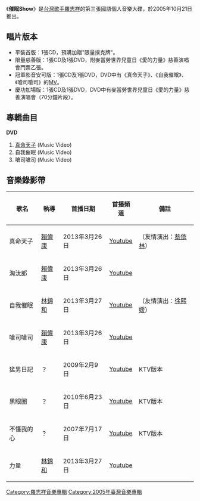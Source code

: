 {{Multiple issues|
{{Notability Unreferenced|time=2020-10-22T22:08:14+00:00}}
{{Unreferenced|time=2020-10-22T22:08:14+00:00}}
}}
{{Album infobox | 
|  Name        = 催眠Show
|  Type        = studio
|  Artist      = [[羅志祥|羅志祥]]
|  Cover       = 
|  Background  = 
|  Released    = 2005年10月21日<br />2005年11月4日（限量慈善版）<br />2005年11月25日（冠軍影音安可版 CD+DVD）<br />2006年1月20日（慶功加場版 CD+DVD）
|  Recorded    = 
|  Genre       = [[國語流行音樂|國語流行音樂]]
|  Length      = 
|  Label       = [[愛貝克思_(台灣)|愛貝克思]]
|  Number      =
|  Producer    = 見[[#曲目|曲目列表]]
|  Reviews     = 
|  Last album  = [[達人Show|達人Show]]<br />(2003年)
|  This album  = '''催眠Show'''<br />(2005年)
|  Next album  = [[Speshow|Speshow]]<br />(2006年)
}}

《'''催眠Show'''》是[[台灣|台灣]][[歌手|歌手]][[羅志祥|羅志祥]]的第三張國語個人音樂大碟，於2005年10月21日推出。

== 唱片版本 ==
*平裝首版：1張CD，預購加贈"限量撲克牌"。
*限量慈善版：1張CD及1張DVD，附麥當勞世界兒童日《愛的力量》慈善演唱會門票乙張。
*冠軍影音安可版：1張CD及1張DVD，DVD中有《真命天子》、《自我催眠》、《嗆司嗆司》的[[MV|MV]]。
*慶功加場版：1張CD及1張DVD，DVD中有麥當勞世界兒童日《愛的力量》慈善演唱會（70分鐘片段）。

== 專輯曲目 ==
{{Tracklist
| collapsed = 
| headline = CD
| font_size = 
| total_length = 37:22

| extra_column =

| title1 = [[真命天子_(羅志祥歌曲)|真命天子]]
| note1 = feat. [[蔡依林|蔡依林]]
| music1 = [[Chertwell_Ralph|Chertwell Ralph]]<br>[[Mahoney_Jud|Mahoney Jud]]<br>[[Nielsen_Michael|Nielsen Michael]]<br>[[Sovory__Allen|Sovory  Allen]]
| lyrics1 = [[陳鎮川|陳鎮川]]
| arranger1 = [[林於賢|林於賢]]
| producer1 = [[畢國勇|畢國勇]]
| longnote1 = 第一主打歌
| length1 = 3:19

| title2 = 淘汰郎
| note2 = 
| music2 = [[饒善強|饒善強]]
| lyrics2 = [[陳天佑|陳天佑]]
| arranger2 = 林於賢
| producer2 = 畢國勇
| longnote2 = 
| length2 = 4:05

| title3 = 自我催眠 
| music3 = [[周杰倫|周杰倫]] 
| lyrics3 = 陳天佑
| arranger3 = [[許治民|許治民]]<br>[[小安|小安]]
| producer3 = [[阿弟仔|阿弟仔]]
| longnote3 = 第二主打歌
| length3 = 4:25 

| title4 = 嗆司嗆司
| music4 = [[Mackichan|Mackichan]]<br>[[Blair|Blair]]
| lyrics4 = [[葛大為|葛大為]]
| arranger4 = [[呂紹淳|呂紹淳]]
| producer4 = 阿弟仔
| longnote4 = 第三主打歌
| length4 = 3:53

| title5 = 猛男日記
| note5 = 
| music5 = 阿弟仔 
| lyrics5 = 阿弟仔
| arranger5 = 阿弟仔
| producer5 = 阿弟仔
| longnote5 = 
| length5 = 3:34

| title6 = 黑眼圈
| music6 = 饒善強
| lyrics6 = [[蕭旭甫|蕭旭甫]] 
| arranger6 = [[黃中岳|黃中岳]]
| producer6 = [[郭建良|郭建良]]
| longnote6 = 
| length6 = 3:47

| title7 = 不懂我的心
| note7 = 
| music7 =  [[戴浪|戴浪]]
| lyrics7 = [[劉順|劉順]]
| arranger7 = [[蔡政勳|蔡政勳]]
| producer7 = 蕭旭甫<br>蔡政勳 
| longnote7 = 
| length7 = 3:39

| title8 = 力量
| music8 = [[黃韻仁|黃韻仁]]
| lyrics8 = [[管啟源|管啟源]]
| arranger8 = 黃韻仁
| producer8 = 黃韻仁
| longnote8 = 
| length8 = 3:57

| title9 = 駭客入侵
| music9 = [[J._Wu|J. Wu]]
| lyrics9 = 陳鎮川
| arranger9 = [[陳偉|陳偉]]<br>[[陳朝裕|陳朝裕]]
| producer9 = 陳偉
| longnote9 = 
| length9 = 3:57

| title10 = 火警119
| note10 = 
| music10 = [[Andy_Love|Andy Love]]
| lyrics10 = [[姜憶萱|姜憶萱]]
| arranger10 = 小安
| producer10 = 阿弟仔
| longnote10 = 
| length10 = 3:27 
}}

'''DVD'''
#[[真命天子_(羅志祥歌曲)|真命天子]] (Music Video)
#自我催眠 (Music Video)
#嗆司嗆司 (Music Video)

==音樂錄影帶==
{| class="wikitable"
! 歌名 !! 執導 !! 首播日期 !! 首播頻道 !! 備註
|-
|真命天子||[[賴偉康|賴偉康]]||2013年3月26日||[[Youtube|Youtube]]||（友情演出：[[蔡依林|蔡依林]]）
|-
|淘汰郎||[[賴偉康|賴偉康]]||2013年3月26日||[[Youtube|Youtube]]||
|-
|自我催眠||[[林錦和|林錦和]]||2013年3月27日||[[Youtube|Youtube]]||（友情演出：[[徐熙媛|徐熙媛]]）
|-
|嗆司嗆司||[[賴偉康|賴偉康]]||2013年3月26日||[[Youtube|Youtube]]||
|-
|猛男日記 ||？||2009年2月9日||[[Youtube|Youtube]]||KTV版本
|-
|黑眼圈||？||2010年6月23日||[[Youtube|Youtube]]||KTV版本
|-
|不懂我的心||？||2007年7月17日||[[Youtube|Youtube]]||KTV版本
|-
|力量||[[林錦和|林錦和]]||2013年3月27日||[[Youtube|Youtube]]||
|}

{{羅志祥}}

[[Category:羅志祥音樂專輯|Category:羅志祥音樂專輯]]
[[Category:2005年臺灣音樂專輯|Category:2005年臺灣音樂專輯]]